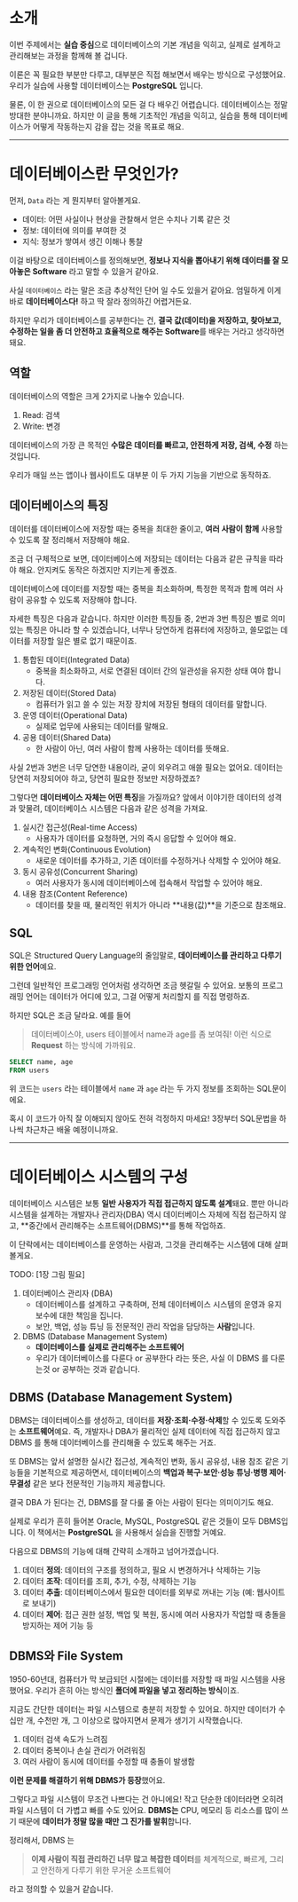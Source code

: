 # 소개

이번 주제에서는 **실습 중심**으로 데이터베이스의 기본 개념을 익히고, 실제로 설계하고 관리해보는 과정을 함께해 볼 겁니다.

이론은 꼭 필요한 부분만 다루고, 대부분은 직접 해보면서 배우는 방식으로 구성했어요. 우리가 실습에 사용할 데이터베이스는 **PostgreSQL** 입니다.

물론, 이 한 권으로 데이터베이스의 모든 걸 다 배우긴 어렵습니다. 데이터베이스는 정말 방대한 분야니까요. 하지만 이 글을 통해 기초적인 개념을 익히고, 실습을 통해 데이터베이스가 어떻게 작동하는지 감을 잡는 것을 목표로 해요.

***

# 데이터베이스란 무엇인가?

먼저, `Data` 라는 게 뭔지부터 알아볼게요.

* 데이터: 어떤 사실이나 현상을 관찰해서 얻은 수치나 기록 같은 것
* 정보: 데이터에 의미를 부여한 것
* 지식: 정보가 쌓여서 생긴 이해나 통찰

이걸 바탕으로 데이터베이스를 정의해보면, **정보나 지식을 뽑아내기 위해 데이터를 잘 모아놓은 Software** 라고 말할 수 있을거 같아요.

사실 `데이터베이스` 라는 말은 조금 추상적인 단어 일 수도 있을거 같아요. 엄밀하게 이게 바로 **데이터베이스다!** 하고 딱 잘라 정의하긴 어렵거든요.

하지만 우리가 데이터베이스를 공부한다는 건, **결국 값(데이터)을 저장하고, 찾아보고, 수정하는 일을 좀 더 안전하고 효율적으로 해주는 Software**를 배우는 거라고 생각하면 돼요.


## 역할
데이터베이스의 역할은 크게 2가지로 나눌수 있습니다.

1. Read: 검색
2. Write: 변경

데이터베이스의 가장 큰 목적인 **수많은 데이터를 빠르고, 안전하게 저장, 검색, 수정** 하는 것입니다.

우리가 매일 쓰는 앱이나 웹사이트도 대부분 이 두 가지 기능을 기반으로 동작하죠.


## 데이터베이스의 특징

데이터를 데이터베이스에 저장할 때는 중복을 최대한 줄이고, **여러 사람이 함께** 사용할 수 있도록 잘 정리해서 저장해야 해요.

조금 더 구체적으로 보면, 데이터베이스에 저장되는 데이터는 다음과 같은 규칙을 따라야 해요. 안지켜도 동작은 하겠지만 지키는게 좋겠죠.

데이터베이스에 데이터를 저장할 때는 중복을 최소화하며, 특정한 목적과 함께 여러 사람이 공유할 수 있도록 저장해야 합니다.


자세한 특징은 다음과 같습니다. 하지만 이러한 특징들 중, 2번과 3번 특징은 별로 의미 있는 특징은 아니라 할 수 있겠습니다, 너무나 당연하게 컴퓨터에 저장하고, 쓸모없는 데이터를 저장할 일은 별로 없기 때문이죠.

1. 통합된 데이터(Integrated Data)
    * 중복을 최소화하고, 서로 연결된 데이터 간의 일관성을 유지한 상태 여야 합니다.
2. 저장된 데이터(Stored Data)
    * 컴퓨터가 읽고 쓸 수 있는 저장 장치에 저장된 형태의 데이터를 말합니다.
3. 운영 데이터(Operational Data)
    * 실제로 업무에 사용되는 데이터를 말해요.
4. 공용 데이터(Shared Data)
    * 한 사람이 아닌, 여러 사람이 함께 사용하는 데이터를 뜻해요.

사실 2번과 3번은 너무 당연한 내용이라, 굳이 외우려고 애쓸 필요는 없어요. 데이터는 당연히 저장되어야 하고, 당연히 필요한 정보만 저장하겠죠?

그렇다면 **데이터베이스 자체는 어떤 특징**을 가질까요? 앞에서 이야기한 데이터의 성격과 맞물려, 데이터베이스 시스템은 다음과 같은 성격을 가져요.

1. 실시간 접근성(Real-time Access)
    * 사용자가 데이터를 요청하면, 거의 즉시 응답할 수 있어야 해요.
2. 계속적인 변화(Continuous Evolution)
    * 새로운 데이터를 추가하고, 기존 데이터를 수정하거나 삭제할 수 있어야 해요.
3. 동시 공유성(Concurrent Sharing)
    * 여러 사용자가 동시에 데이터베이스에 접속해서 작업할 수 있어야 해요.
4. 내용 참조(Content Reference)
    * 데이터를 찾을 때, 물리적인 위치가 아니라 **내용(값)**을 기준으로 참조해요.


## SQL
SQL은 Structured Query Language의 줄임말로, **데이터베이스를 관리하고 다루기 위한 언어**예요.

그런데 일반적인 프로그래밍 언어처럼 생각하면 조금 헷갈릴 수 있어요. 보통의 프로그래밍 언어는 데이터가 어디에 있고, 그걸 어떻게 처리할지 를 직접 명령하죠.

하지만 SQL은 조금 달라요. 예를 들어

> 데이터베이스야, users 테이블에서 name과 age를 좀 보여줘! 이런 식으로 **Request** 하는 방식에 가까워요.

```SQL
SELECT name, age
FROM users
```

위 코드는 `users` 라는 테이블에서 `name` 과 `age` 라는 두 가지 정보를 조회하는 SQL문이에요.

혹시 이 코드가 아직 잘 이해되지 않아도 전혀 걱정하지 마세요! 3장부터 SQL문법을 하나씩 차근차근 배울 예정이니까요.


***

# 데이터베이스 시스템의 구성

데이터베이스 시스템은 보통 **일반 사용자가 직접 접근하지 않도록 설계**돼요. 뿐만 아니라 시스템을 설계하는 개발자나 관리자(DBA) 역시 데이터베이스 자체에 직접 접근하지 않고, **중간에서 관리해주는 소프트웨어(DBMS)**를 통해 작업하죠.

이 단락에서는 데이터베이스를 운영하는 사람과, 그것을 관리해주는 시스템에 대해 살펴볼게요.

TODO: [1장 그림 필요]

1. 데이터베이스 관리자 (DBA)
    * 데이터베이스를 설계하고 구축하며, 전체 데이터베이스 시스템의 운영과 유지보수에 대한 책임을 집니다.
    * 보안, 백업, 성능 튜닝 등 전문적인 관리 작업을 담당하는 **사람**입니다.
2. DBMS (Database Management System)
    * **데이터베이스를 실제로 관리해주는 소프트웨어**
    * 우리가 데이터베이스를 다룬다 or 공부한다 라는 뜻은, 사실 이 DBMS 를 다룬는것 or 공부하는 것과 같습니다.

## DBMS (Database Management System)

DBMS는 데이터베이스를 생성하고, 데이터를 **저장·조회·수정·삭제**할 수 있도록 도와주는 **소프트웨어**예요. 즉, 개발자나 DBA가 물리적인 실제 데이터에 직접 접근하지 않고 DBMS 를 통해 데이터베이스를 관리해줄 수 있도록 해주는 거죠.

또 DBMS는 앞서 설명한 실시간 접근성, 계속적인 변화, 동시 공유성, 내용 참조 같은 기능들을 기본적으로 제공하면서, 데이터베이스의 **백업과 복구·보안·성능 튜닝·병행 제어·무결성** 같은 보다 전문적인 기능까지 제공합니다.

결국 DBA 가 된다는 건, DBMS를 잘 다룰 줄 아는 사람이 된다는 의미이기도 해요.

실제로 우리가 흔히 들어본 Oracle, MySQL, PostgreSQL 같은 것들이 모두 DBMS입니다. 이 책에서는 **PostgreSQL** 을 사용해서 실습을 진행할 거예요.

다음으로 DBMS의 기능에 대해 간략히 소개하고 넘어가겠습니다.

1. 데이터 **정의**: 데이터의 구조를 정의하고, 필요 시 변경하거나 삭제하는 기능
2. 데이터 **조작**: 데이터를 조회, 추가, 수정, 삭제하는 기능
3. 데이터 **추출**: 데이터베이스에서 필요한 데이터를 외부로 꺼내는 기능 (예: 웹사이트로 보내기)
4. 데이터 **제어**: 접근 권한 설정, 백업 및 복원, 동시에 여러 사용자가 작업할 때 충돌을 방지하는 제어 기능 등

## DBMS와 File System

1950-60년대, 컴퓨터가 막 보급되던 시절에는 데이터를 저장할 때 파일 시스템을 사용했어요. 우리가 흔히 아는 방식인 **폴더에 파일을 넣고 정리하는 방식**이죠.

지금도 간단한 데이터는 파일 시스템으로 충분히 저장할 수 있어요. 하지만 데이터가 수십만 개, 수천만 개, 그 이상으로 많아지면서 문제가 생기기 시작했습니다.
1. 데이터 검색 속도가 느려짐
2. 데이터 중복이나 손실 관리가 어려워짐
3. 여러 사람이 동시에 데이터를 수정할 때 충돌이 발생함

**이런 문제를 해결하기 위해 DBMS가 등장**했어요.

그렇다고 파일 시스템이 무조건 나쁘다는 건 아니에요! 작고 단순한 데이터라면 오히려 파일 시스템이 더 가볍고 빠를 수도 있어요. **DBMS는** CPU, 메모리 등 리소스를 많이 쓰기 때문에 **데이터가 정말 많을 때만 그 진가를 발휘**합니다.

정리해서, DBMS 는

> **이제 사람이 직접 관리하긴 너무 많고 복잡한 데이터**를 체계적으로, 빠르게, 그리고 안전하게 다루기 위한 무거운 소프트웨어

라고 정의할 수 있을거 같습니다.

